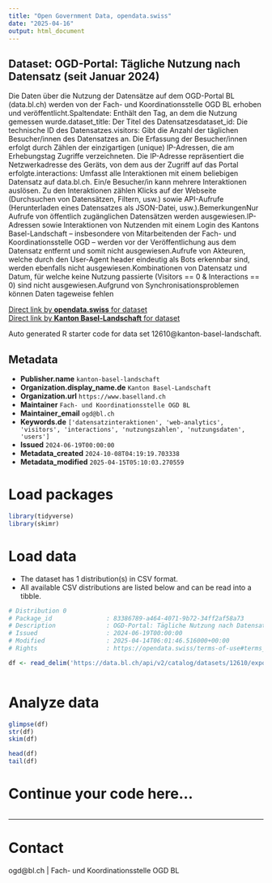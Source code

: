 ```yaml
---
title: "Open Government Data, opendata.swiss"
date: "2025-04-16"
output: html_document
---
```


## Dataset: OGD-Portal: Tägliche Nutzung nach Datensatz (seit Januar 2024)

Die Daten über die Nutzung der Datensätze auf dem OGD-Portal BL (data.bl.ch) werden von der Fach- und Koordinationsstelle OGD BL erhoben und veröffentlicht.Spaltendate: Enthält den Tag, an dem die Nutzung gemessen wurde.dataset_title: Der Titel des Datensatzesdataset_id: Die technische ID des Datensatzes.visitors: Gibt die Anzahl der täglichen Besucher/innen des Datensatzes an. Die Erfassung der Besucher/innen erfolgt durch Zählen der einzigartigen (unique) IP-Adressen, die am Erhebungstag Zugriffe verzeichneten. Die IP-Adresse repräsentiert die Netzwerkadresse des Geräts, von dem aus der Zugriff auf das Portal erfolgte.interactions: Umfasst alle Interaktionen mit einem beliebigen Datensatz auf data.bl.ch. Ein/e Besucher/in kann mehrere Interaktionen auslösen. Zu den Interaktionen zählen Klicks auf der Webseite (Durchsuchen von Datensätzen, Filtern, usw.) sowie API-Aufrufe (Herunterladen eines Datensatzes als JSON-Datei, usw.).BemerkungenNur Aufrufe von öffentlich zugänglichen Datensätzen werden ausgewiesen.IP-Adressen sowie Interaktionen von Nutzenden mit einem Login des Kantons Basel-Landschaft – insbesondere von Mitarbeitenden der Fach- und Koordinationsstelle OGD – werden vor der Veröffentlichung aus dem Datensatz entfernt und somit nicht ausgewiesen.Aufrufe von Akteuren, welche durch den User-Agent header eindeutig als Bots erkennbar sind, werden ebenfalls nicht ausgewiesen.Kombinationen von Datensatz und Datum, für welche keine Nutzung passierte (Visitors == 0 & Interactions == 0) sind nicht ausgewiesen.Aufgrund von Synchronisationsproblemen können Daten tageweise fehlen

[Direct link by **opendata.swiss** for dataset](https://opendata.swiss/de/dataset/ogd-portal-tagliche-nutzung-nach-datensatz-seit-januar-2024)<br>
[Direct link by **Kanton Basel-Landschaft** for dataset](https://data.bl.ch/explore/dataset/12610/)

Auto generated R starter code for data set 12610@kanton-basel-landschaft.

## Metadata

- **Publisher.name** `kanton-basel-landschaft`
- **Organization.display_name.de** `Kanton Basel-Landschaft`
- **Organization.url** `https://www.baselland.ch`
- **Maintainer** `Fach- und Koordinationsstelle OGD BL`
- **Maintainer_email** `ogd@bl.ch`
- **Keywords.de** `['datensatzinteraktionen', 'web-analytics', 'visitors', 'interactions', 'nutzungszahlen', 'nutzungsdaten', 'users']`
- **Issued** `2024-06-19T00:00:00`
- **Metadata_created** `2024-10-08T04:19:19.703338`
- **Metadata_modified** `2025-04-15T05:10:03.270559`


# Load packages

```r

library(tidyverse)
library(skimr)

```

# Load data

-   The dataset has 1 distribution(s) in CSV format.
-   All available CSV distributions are listed below and can be read into a tibble.

```r

# Distribution 0
# Package_id               : 83386789-a464-4071-9b72-34ff2af58a73
# Description              : OGD-Portal: Tägliche Nutzung nach Datensatz (seit Januar 2024) (csv)
# Issued                   : 2024-06-19T00:00:00
# Modified                 : 2025-04-14T06:01:46.516000+00:00
# Rights                   : https://opendata.swiss/terms-of-use#terms_by

df <- read_delim('https://data.bl.ch/api/v2/catalog/datasets/12610/exports/csv?use_labels=true')



```

# Analyze data

```r

glimpse(df)
str(df)
skim(df)

head(df)
tail(df)

```

# Continue your code here...

```r

```

------------------------------------------------------------------------

# Contact

ogd@bl.ch | Fach- und Koordinationsstelle OGD BL
